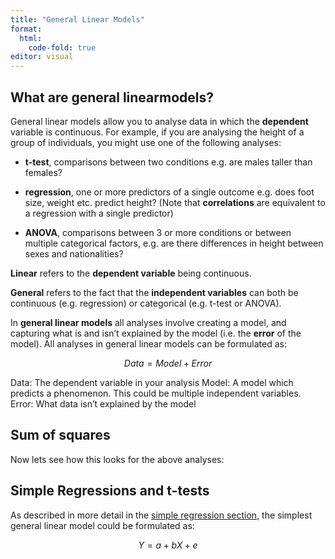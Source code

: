 ```yaml
---
title: "General Linear Models"
format: 
  html:  
    code-fold: true
editor: visual
---
```


## What are general linearmodels?

General linear models allow you to analyse data in which the **dependent** variable is continuous. For example, if you are analysing the height of a group of individuals, you might use one of the following analyses:

-   **t-test**, comparisons between two conditions e.g. are males taller than females?

-   **regression**, one or more predictors of a single outcome e.g. does foot size, weight etc. predict height? (Note that **correlations** are equivalent to a regression with a single predictor)

-   **ANOVA**, comparisons between 3 or more conditions or between multiple categorical factors, e.g. are there differences in height between sexes and nationalities?

**Linear** refers to the **dependent variable** being continuous.

**General** refers to the fact that the **independent variables** can both be continuous (e.g. regression) or categorical (e.g. t-test or ANOVA).

In **general linear models** all analyses involve creating a model, and capturing what is and isn't explained by the model (i.e. the **error** of the model). All analyses in general linear models can be formulated as:

$$
Data = Model + Error
$$

Data: The dependent variable in your analysis Model: A model which predicts a phenomenon. This could be multiple independent variables. Error: What data isn't explained by the model

## Sum of squares

Now lets see how this looks for the above analyses:

## Simple Regressions and t-tests

As described in more detail in the [simple regression section](../regressions/simpleRegressions.qmd), the simplest general linear model could be formulated as:

$$
Y = a + bX + e
$$

## 
